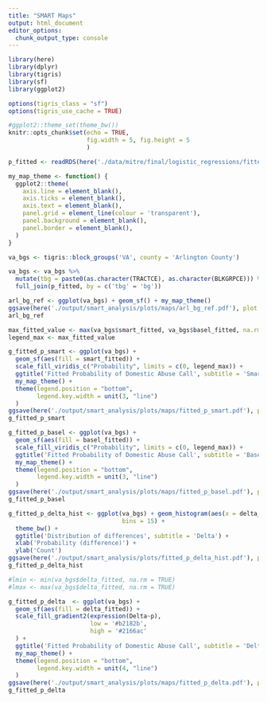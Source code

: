 ```yaml
---
title: "SMART Maps"
output: html_document
editor_options: 
  chunk_output_type: console
---
```


```r
library(here)
library(dplyr)
library(tigris)
library(sf)
library(ggplot2)

options(tigris_class = "sf")
options(tigris_use_cache = TRUE)

#ggplot2::theme_set(theme_bw())
knitr::opts_chunk$set(echo = TRUE,
                      fig.width = 5, fig.height = 5
                      )

p_fitted <- readRDS(here('./data/mitre/final/logistic_regressions/fitted_values_block_group.RDS'))

my_map_theme <- function() {
  ggplot2::theme(
    axis.line = element_blank(),
    axis.ticks = element_blank(),
    axis.text = element_blank(),
    panel.grid = element_line(colour = 'transparent'),
    panel.background = element_blank(),
    panel.border = element_blank(),
  )
}

```

```r
va_bgs <- tigris::block_groups('VA', county = 'Arlington County')

va_bgs <- va_bgs %>%
  mutate(tbg = paste0(as.character(TRACTCE), as.character(BLKGRPCE))) %>%
  full_join(p_fitted, by = c('tbg' = 'bg'))
```

```r
arl_bg_ref <- ggplot(va_bgs) + geom_sf() + my_map_theme()
ggsave(here('./output/smart_analysis/plots/maps/arl_bg_ref.pdf'), plot = arl_bg_ref, width = 5, height = 5, units = 'in', dpi = 300)
arl_bg_ref
```

```r
max_fitted_value <- max(va_bgs$smart_fitted, va_bgs$basel_fitted, na.rm = TRUE)
legend_max <- max_fitted_value

g_fitted_p_smart <- ggplot(va_bgs) +
  geom_sf(aes(fill = smart_fitted)) +
  scale_fill_viridis_c("Probability", limits = c(0, legend_max)) +
  ggtitle('Fitted Probability of Domestic Abuse Call', subtitle = 'Smart Scatter') +
  my_map_theme() +
  theme(legend.position = "bottom",
        legend.key.width = unit(3, "line")
  )
ggsave(here('./output/smart_analysis/plots/maps/fitted_p_smart.pdf'), plot = g_fitted_p_smart, width = 5, height = 5, units = 'in', dpi = 300)
g_fitted_p_smart

g_fitted_p_basel <- ggplot(va_bgs) +
  geom_sf(aes(fill = basel_fitted)) +
  scale_fill_viridis_c("Probability", limits = c(0, legend_max)) +
  ggtitle('Fitted Probability of Domestic Abuse Call', subtitle = 'Baseline') +
  my_map_theme() +
  theme(legend.position = "bottom",
        legend.key.width = unit(3, "line")
  )
ggsave(here('./output/smart_analysis/plots/maps/fitted_p_basel.pdf'), plot = g_fitted_p_smart, width = 5, height = 5, units = 'in', dpi = 300)
g_fitted_p_basel
```

```r
g_fitted_p_delta_hist <- ggplot(va_bgs) + geom_histogram(aes(x = delta_fitted),
                                bins = 15) +
  theme_bw() +
  ggtitle('Distribution of differences', subtitle = 'Delta') +
  xlab('Probability (difference)') +
  ylab('Count')
ggsave(here('./output/smart_analysis/plots/fitted_p_delta_hist.pdf'), plot = g_fitted_p_delta_hist, width = 8, height = 5, units = 'in', dpi = 300)
g_fitted_p_delta_hist
```

```r
#lmin <- min(va_bgs$delta_fitted, na.rm = TRUE)
#lmax <- max(va_bgs$delta_fitted, na.rm = TRUE)

g_fitted_p_delta  <- ggplot(va_bgs) +
  geom_sf(aes(fill = delta_fitted)) +
  scale_fill_gradient2(expression(Delta~p),
                       low = '#b2182b',
                       high = '#2166ac'
  ) +
  ggtitle('Fitted Probability of Domestic Abuse Call', subtitle = 'Delta') +
  my_map_theme() +
  theme(legend.position = "bottom",
        legend.key.width = unit(4, "line")
  )
ggsave(here('./output/smart_analysis/plots/maps/fitted_p_delta.pdf'), plot = g_fitted_p_delta, width = 5, height = 5, units = 'in', dpi = 300)
g_fitted_p_delta
```

